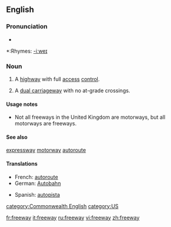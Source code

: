 ==English==

===Pronunciation===
*{{audio|en-us-freeway.ogg|Audio (US)}}

*:Rhymes: [[Rhymes:English:-iːweɪ|-iːweɪ]]

===Noun===
{{en-noun}}

# {{cattag|US|parts of Canada|parts of Australia}} A [[highway]] with full [[access]] [[control]].
# {{UK}} A [[dual carriageway]] with no at-grade crossings.

====Usage notes====
*Not all freeways in the United Kingdom are motorways, but all motorways are freeways.

====See also====
[[expressway]]
[[motorway]]
[[autoroute]]

====Translations====
{{top}}
*French: [[autoroute]]
*German: [[Autobahn]]
{{mid}}
*Spanish: [[autopista]]
{{bottom}}

[[category:Commonwealth English]]
[[category:US]]

[[fr:freeway]]
[[it:freeway]]
[[ru:freeway]]
[[vi:freeway]]
[[zh:freeway]]